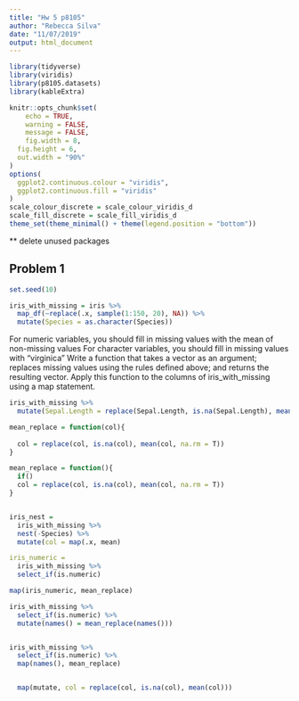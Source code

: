 ```yaml
---
title: "Hw 5 p8105"
author: "Rebecca Silva"
date: "11/07/2019"
output: html_document
---
```


```r
library(tidyverse)
library(viridis)
library(p8105.datasets)
library(kableExtra)

knitr::opts_chunk$set(
	echo = TRUE,
	warning = FALSE,
	message = FALSE,
	fig.width = 8, 
  fig.height = 6,
  out.width = "90%"
)
options(
  ggplot2.continuous.colour = "viridis",
  ggplot2.continuous.fill = "viridis"
)
scale_colour_discrete = scale_colour_viridis_d
scale_fill_discrete = scale_fill_viridis_d
theme_set(theme_minimal() + theme(legend.position = "bottom"))
```


** delete unused packages

## Problem 1 

```r
set.seed(10)

iris_with_missing = iris %>% 
  map_df(~replace(.x, sample(1:150, 20), NA)) %>%
  mutate(Species = as.character(Species))
```

For numeric variables, you should fill in missing values with the mean of non-missing values
For character variables, you should fill in missing values with "virginica"
Write a function that takes a vector as an argument; replaces missing values using the rules defined above; and returns the resulting vector. Apply this function to the columns of iris_with_missing using a map statement.

```r
iris_with_missing %>% 
  mutate(Sepal.Length = replace(Sepal.Length, is.na(Sepal.Length), mean(Sepal.Length)))

mean_replace = function(col){
  
  col = replace(col, is.na(col), mean(col, na.rm = T))
}

mean_replace = function(){
  if()
  col = replace(col, is.na(col), mean(col, na.rm = T))
}


iris_nest = 
  iris_with_missing %>% 
  nest(-Species) %>% 
  mutate(col = map(.x, mean)

iris_numeric = 
  iris_with_missing %>% 
  select_if(is.numeric)

map(iris_numeric, mean_replace) 

iris_with_missing %>% 
  select_if(is.numeric) %>% 
  mutate(names() = mean_replace(names()))


iris_with_missing %>% 
  select_if(is.numeric) %>%
  map(names(), mean_replace)


  map(mutate, col = replace(col, is.na(col), mean(col)))
```

